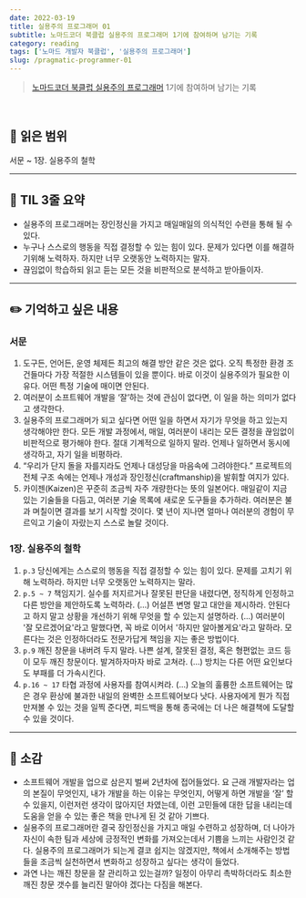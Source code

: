 ```yaml
---
date: 2022-03-19
title: 실용주의 프로그래머 01
subtitle: 노마드코더 북클럽 실용주의 프로그래머 1기에 참여하며 남기는 기록
category: reading
tags: ['노마드 개발자 북클럽', '실용주의 프로그래머']
slug: /pragmatic-programmer-01
---
```


> [노마드코더 북클럽 실용주의 프로그래머](https://nomadcoders.co/pragmatic-programmer?utm_source=Nomad+Academy&utm_campaign=b21db3e0fc-EMAIL_CAMPAIGN_2022_03_11&utm_medium=email&utm_term=0_4313d957c9-b21db3e0fc-44797189&mc_cid=b21db3e0fc&mc_eid=ada1dd7049) 1기에 참여하며 남기는 기록

<br />

## 📖 읽은 범위

서문 ~ 1장. 실용주의 철학

---

## 📍 TIL 3줄 요약

- 실용주의 프로그래머는 장인정신을 가지고 매일매일의 의식적인 수련을 통해 될 수 있다.
- 누구나 스스로의 행동을 직접 결정할 수 있는 힘이 있다. 문제가 있다면 이를 해결하기위해 노력하자. 하지만 너무 오랫동안 노력하지는 말자.
- 끊임없이 학습하되 읽고 듣는 모든 것을 비판적으로 분석하고 받아들이자.

---

## ✏️ 기억하고 싶은 내용

### 서문

1. 도구든, 언어든, 운영 체제든 최고의 해결 방안 같은 것은 없다. 오직 특정한 환경 조건들마다 가장 적절한 시스템들이 있을 뿐이다. 바로 이것이 실용주의가 필요한 이유다. 어떤 특정 기술에 매이면 안된다.
2. 여러분이 소프트웨어 개발을 ‘잘’하는 것에 관심이 없다면, 이 일을 하는 의미가 없다고 생각한다.
3. 실용주의 프로그래머가 되고 싶다면 어떤 일을 하면서 자기가 무엇을 하고 있는지 생각해야만 한다. 모든 개발 과정에서, 매일, 여러분이 내리는 모든 결정을 끊임없이 비판적으로 평가해야 한다. 절대 기계적으로 일하지 말라. 언제나 일하면서 동시에 생각하고, 자기 일을 비평하라.
4. “우리가 단지 돌을 자를지라도 언제나 대성당을 마음속에 그려야한다.” 프로젝트의 전체 구조 속에는 언제나 개성과 장인정신(craftmanship)을 발휘할 여지가 있다.
5. 카이젠(Kaizen)은 꾸준히 조금씩 자주 개량한다는 뜻의 일본어다. 매일같이 지금 있는 기술들을 다듬고, 여러분 기술 목록에 새로운 도구들을 추가하라. 여러분은 불과 며칠이면 결과를 보기 시작할 것이다. 몇 년이 지나면 얼마나 여러분의 경험이 무르익고 기술이 자랐는지 스스로 놀랄 것이다.

### 1장. 실용주의 철학

1. `p.3` 당신에게는 스스로의 행동을 직접 결정할 수 있는 힘이 있다. 문제를 고치기 위해 노력하라. 하지만 너무 오랫동안 노력하지는 말라.
2. `p.5 ~ 7` 책임지기. 실수를 저지르거나 잘못된 판단을 내렸다면, 정직하게 인정하고 다른 방안을 제안하도록 노력하라. (...) 어설픈 변명 말고 대안을 제시하라. 안된다고 하지 말고 상황을 개선하기 위해 무엇을 할 수 있는지 설명하라. (...) 여러분이 '잘 모르겠어요'라고 말했다면, 꼭 바로 이어서 '하지만 알아볼게요'라고 말하라. 모른다는 것은 인정하더라도 전문가답게 책임을 지는 좋은 방법이다.
3. `p.9` 깨진 창문을 내버려 두지 말라. 나쁜 설계, 잘못된 결정, 혹은 형편없는 코드 등이 모두 깨진 창문이다. 발겨하자마자 바로 고쳐라. (...) 방치는 다른 어떤 요인보다도 부패를 더 가속시킨다.
4. `p.16 ~ 17` 타협 과정에 사용자를 참여시켜라. (...) 오늘의 훌륭한 소프트웨어는 많은 경우 환상에 불과한 내일의 완벽한 소프트웨어보다 낫다. 사용자에게 뭔가 직접 만져볼 수 있는 것을 일찍 준다면, 피드백을 통해 종국에는 더 나은 해결책에 도달할 수 있을 것이다.

---

## 💭 소감

- 소프트웨어 개발을 업으로 삼은지 벌써 2년차에 접어들었다. 요 근래 개발자라는 업의 본질이 무엇인지, 내가 개발을 하는 이유는 무엇인지, 어떻게 하면 개발을 ‘잘’ 할 수 있을지, 이런저런 생각이 많아지던 차였는데, 이런 고민들에 대한 답을 내리는데 도움을 얻을 수 있는 좋은 책을 만나게 된 것 같아 기쁘다.
- 실용주의 프로그래머란 결국 장인정신을 가지고 매일 수련하고 성장하며, 더 나아가 자신이 속한 팀과 세상에 긍정적인 변화를 가져오는데서 기쁨을 느끼는 사람인것 같다. 실용주의 프로그래머가 되는게 결코 쉽지는 않겠지만, 책에서 소개해주는 방법들을 조금씩 실천하면서 변화하고 성장하고 싶다는 생각이 들었다.
- 과연 나는 깨진 창문을 잘 관리하고 있는걸까? 일정이 아무리 촉박하더라도 최소한 깨진 창문 갯수를 늘리진 말아야 겠다는 다짐을 해본다.
